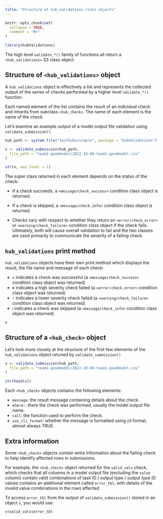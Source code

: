 ```yaml
---
title: "Structure of hub_validations class objects"
---
```


```r
knitr::opts_chunk$set(
  collapse = TRUE,
  comment = "#>"
)
```

```r
library(hubValidations)
```

The high level `validate_*()` family of functions all return a `<hub_validations>` S3 class object.

## Structure of `<hub_validations>` object

A `hub_validations` object is effectively a list and represents the collected output of the series of checks performed by a higher level `validate_*()` function.

Each named element of the list contains the result of an individual check and inherits from subclass `<hub_check>`. 
The name of each element is the name of the check.

Let's examine an example output of a model output file validation using `validate_submission()`.

```r
hub_path <- system.file("testhubs/simple", package = "hubValidations")

v <- validate_submission(hub_path,
  file_path = "team1-goodmodel/2022-10-08-team1-goodmodel.csv"
)

str(v, max.level = 1)
```

The super class returned in each element depends on the status of the check:

- If a check succeeds, a `<message/check_success>` condition class object is returned.

- If a check is skipped, a `<message/check_info>` condition class object is returned.

- Checks vary with respect to whether they return an `<error/check_error>` or `<warning/check_failure>` condition class object if the check fails. 
Ultimately, both will cause overall validation to fail and the two classes are used primarily to communicate the severity of a failing check.

## `hub_validations` print method

`hub_validations` objects have their own print method which displays the result, the file name and message of each check:

- `✔` indicates a check was successful (a `<message/check_success>` condition class object was returned)
- `✖` indicates a high severity check failed (a `<error/check_error>` condition class object was returned)
- `!` indicates a lower severity check failed (a `<warning/check_failure>` condition class object was returned)
- `ℹ` indicates a check was skipped (a `<message/check_info>` condition class object was returned)

```r
v
```

## Structure of a `<hub_check>` object

Let's look more closely at the structure of the first few elements of the `hub_validations` object retuned by `validate_submission()`

```r
v <- validate_submission(hub_path,
  file_path = "team1-goodmodel/2022-10-08-team1-goodmodel.csv"
)

str(head(v))
```

Each `<hub_check>` objects contains the following elements:

- `message`: the result message containing details about the check.
- `where:`: there the check was performed, usually the model output file name.
- `call`: the function used to perform the check.
- `use_cli_format`: whether the message is formatted using cli format, almost always TRUE.

## Extra information

Some `<hub_check>` objects contain extra information about the failing check to help identify affected rows in submissions.

For example, the `<hub_check>` object returned for the `valid_vals` check, which checks that all columns in a model output file (excluding the `value` column) contain valid combinations of task ID / output type / output type ID values contains an additional element called `error_tbl`, with details of the invalid value combinations in the rows affected.

To access `error_tbl` from the output of `validate_submission()` stored in an object `v`, you would use:

```r
v$valid_vals$error_tbl
```


